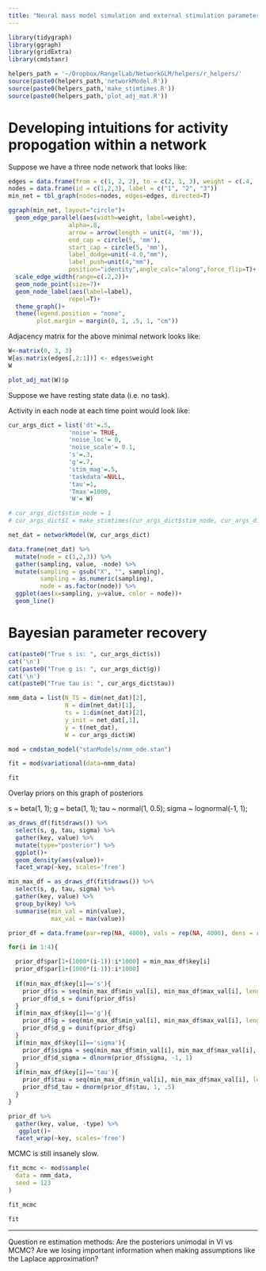 ```yaml
---
title: "Neural mass model simulation and external stimulation parameter recovery with Stan"
---
```


```r
library(tidygraph)
library(ggraph)
library(gridExtra)
library(cmdstanr)
```

```r
helpers_path = '~/Dropbox/RangelLab/NetworkGLM/helpers/r_helpers/'
source(paste0(helpers_path,'networkModel.R'))
source(paste0(helpers_path,'make_stimtimes.R'))
source(paste0(helpers_path,'plot_adj_mat.R'))
```

# Developing intuitions for activity propogation within a network

Suppose we have a three node network that looks like:

```r
edges = data.frame(from = c(1, 2, 2), to = c(2, 1, 3), weight = c(.4, .2, .3))
nodes = data.frame(id = c(1,2,3), label = c("1", "2", "3"))
min_net = tbl_graph(nodes=nodes, edges=edges, directed=T)
```

```r
ggraph(min_net, layout="circle")+
  geom_edge_parallel(aes(width=weight, label=weight), 
                 alpha=.8,
                 arrow = arrow(length = unit(4, 'mm')),
                 end_cap = circle(5, 'mm'),
                 start_cap = circle(5, 'mm'),
                 label_dodge=unit(-4.0,"mm"),
                 label_push=unit(4,"mm"),
                 position="identity",angle_calc="along",force_flip=T)+
  scale_edge_width(range=c(.2,2))+
  geom_node_point(size=7)+
  geom_node_label(aes(label=label), 
                 repel=T)+ 
  theme_graph()+
  theme(legend.position = "none",
        plot.margin = margin(0, 1, .5, 1, "cm"))
```

Adjacency matrix for the above minimal network looks like:

```r
W<-matrix(0, 3, 3)
W[as.matrix(edges[,2:1])] <- edges$weight
W
```

```r
plot_adj_mat(W)$p
```

Suppose we have resting state data (i.e. no task).

Activity in each node at each time point would look like:

```r
cur_args_dict = list('dt'=.5,  
                 'noise'= TRUE,
                 'noise_loc'= 0, 
                 'noise_scale'= 0.1,
                 's'=.3,
                 'g'=.7,
                 'stim_mag'=.5,
                 'taskdata'=NULL,
                 'tau'=1, 
                 'Tmax'=1000,
                 'W'= W)

# cur_args_dict$stim_node = 1
# cur_args_dict$I = make_stimtimes(cur_args_dict$stim_node, cur_args_dict)$stimtimes

net_dat = networkModel(W, cur_args_dict)

data.frame(net_dat) %>%
  mutate(node = c(1,2,3)) %>%
  gather(sampling, value, -node) %>%
  mutate(sampling = gsub("X", "", sampling),
         sampling = as.numeric(sampling),
         node = as.factor(node)) %>%
  ggplot(aes(x=sampling, y=value, color = node))+
  geom_line()
```

# Bayesian parameter recovery

```r
cat(paste0("True s is: ", cur_args_dict$s))
cat('\n')
cat(paste0("True g is: ", cur_args_dict$g))
cat('\n')
cat(paste0("True tau is: ", cur_args_dict$tau))
```

```r
nmm_data = list(N_TS = dim(net_dat)[2],
                N = dim(net_dat)[1],
                ts = 1:dim(net_dat)[2],
                y_init = net_dat[,1],
                y = t(net_dat),
                W = cur_args_dict$W)
```

```r
mod = cmdstan_model("stanModels/nmm_ode.stan")
```

```r
fit = mod$variational(data=nmm_data)
```

```r
fit
```
Overlay priors on this graph of posteriors

s ~ beta(1, 1);
g ~ beta(1, 1);
tau ~ normal(1, 0.5);
sigma ~ lognormal(-1, 1);

```r
as_draws_df(fit$draws()) %>%
  select(s, g, tau, sigma) %>%
  gather(key, value) %>%
  mutate(type="posterior") %>%
  ggplot()+
  geom_density(aes(value))+
  facet_wrap(~key, scales='free')
```

```r
min_max_df = as_draws_df(fit$draws()) %>%
  select(s, g, tau, sigma) %>%
  gather(key, value) %>%
  group_by(key) %>%
  summarise(min_val = min(value),
            max_val = max(value))

prior_df = data.frame(par=rep(NA, 4000), vals = rep(NA, 4000), dens = rep(NA, 4000))

for(i in 1:4){

  prior_df$par[1+(1000*(i-1)):i*1000] = min_max_df$key[i]
  prior_df$par[1+(1000*(i-1)):i*1000]
  
  if(min_max_df$key[i]=='s'){
    prior_df$s = seq(min_max_df$min_val[i], min_max_df$max_val[i], length=1000)
    prior_df$d_s = dunif(prior_df$s)
  }
  if(min_max_df$key[i]=='g'){
    prior_df$g = seq(min_max_df$min_val[i], min_max_df$max_val[i], length=1000)
    prior_df$d_g = dunif(prior_df$g)
  }
  if(min_max_df$key[i]=='sigma'){
    prior_df$sigma = seq(min_max_df$min_val[i], min_max_df$max_val[i], length=1000)
    prior_df$d_sigma = dlnorm(prior_df$sigma, -1, 1)
  }
  if(min_max_df$key[i]=='tau'){
    prior_df$tau = seq(min_max_df$min_val[i], min_max_df$max_val[i], length=1000)
    prior_df$d_tau = dnorm(prior_df$tau, 1, .5)
  }
}

prior_df %>%
  gather(key, value, -type) %>%
   ggplot()+
  facet_wrap(~key, scales='free')
```

MCMC is still insanely slow. 

```r
fit_mcmc <- mod$sample(
  data = nmm_data,
  seed = 123
)
```

```r
fit_mcmc
```

```r
fit
```


------

Question re estimation methods: Are the posteriors unimodal in VI vs MCMC? Are we losing important information when making assumptions like the Laplace approximation?

